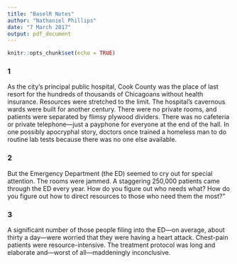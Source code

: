 ```yaml
---
title: "BaselR Notes"
author: "Nathaniel Phillips"
date: "7 March 2017"
output: pdf_document
---
```


```r
knitr::opts_chunk$set(echo = TRUE)
```

### 1

As the city’s principal public hospital, Cook County was the place of last resort for the hundreds of thousands of Chicagoans without health insurance. Resources were stretched to the limit. The hospital’s cavernous wards were built for another century. There were no private rooms, and patients were separated by flimsy plywood dividers. There was no cafeteria or private telephone—just a payphone for everyone at the end of the hall. In one possibly apocryphal story, doctors once trained a homeless man to do routine lab tests because there was no one else available.


### 2

But the Emergency Department (the ED) seemed to cry out for special attention. The rooms were jammed. A staggering 250,000 patients came through the ED every year. How do you figure out who needs what? How do you figure out how to direct resources to those who need them the most?”


### 3

A significant number of those people filing into the ED—on average, about thirty a day—were worried that they were having a heart attack.  Chest-pain patients were resource-intensive. The treatment protocol was long and elaborate and—worst of all—maddeningly inconclusive.

